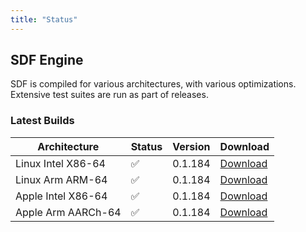```yaml
---
title: "Status"
---
```


## SDF Engine

SDF is compiled for various architectures, with various optimizations. Extensive
test suites are run as part of releases.

### Latest Builds

| Architecture           | Status | Version | Download |
| ---------------------- | ------ | ------- | -------- |
| Linux Intel X86-64     |   ✅   | 0.1.184  | [Download](https://cdn.sdf.com/releases/download/sdf-v0.1.184-x86_64-unknown-linux-musl.tar.gz) |
| Linux Arm ARM-64       |   ✅   | 0.1.184  | [Download](https://cdn.sdf.com/releases/download/sdf-v0.1.184-arm-unknown-linux-gnueabihf.tar.gz) |
| Apple Intel X86-64     |   ✅   | 0.1.184  | [Download](https://cdn.sdf.com/releases/download/sdf-v0.1.184-x86_64-apple-darwin.tar.gz) |
| Apple Arm AARCh-64     |   ✅   | 0.1.184  | [Download](https://cdn.sdf.com/releases/download/sdf-v0.1.184-aarch64-apple-darwin.tar.gz) |
